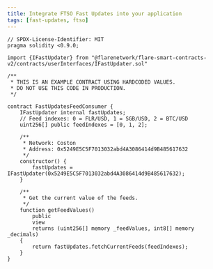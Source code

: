 ```yaml
---
title: Integrate FTSO Fast Updates into your application
tags: [fast-updates, ftso]
---
```


```solidity
// SPDX-License-Identifier: MIT
pragma solidity <0.9.0;

import {IFastUpdater} from "@flarenetwork/flare-smart-contracts-v2/contracts/userInterfaces/IFastUpdater.sol"

/**
 * THIS IS AN EXAMPLE CONTRACT USING HARDCODED VALUES.
 * DO NOT USE THIS CODE IN PRODUCTION.
 */

contract FastUpdatesFeedConsumer {
    IFastUpdater internal fastUpdates;
    // Feed indexes: 0 = FLR/USD, 1 = SGB/USD, 2 = BTC/USD
    uint256[] public feedIndexes = [0, 1, 2];

    /**
     * Network: Coston
     * Address: 0x5249E5C5F7013032abd4A3086414d9B485617632
     */
    constructor() {
        fastUpdates = IFastUpdater(0x5249E5C5F7013032abd4A3086414d9B485617632);
    }

    /**
     * Get the current value of the feeds.
     */
    function getFeedValues()
        public
        view
        returns (uint256[] memory _feedValues, int8[] memory _decimals)
    {
        return fastUpdates.fetchCurrentFeeds(feedIndexes);
    }
}
```

